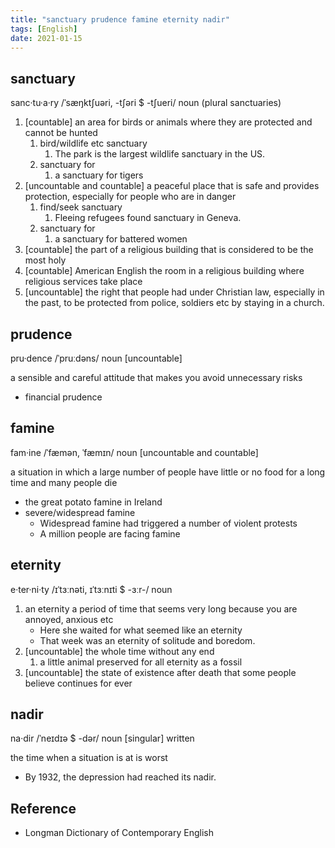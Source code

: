 ```yaml
---
title: "sanctuary prudence famine eternity nadir"
tags: [English]
date: 2021-01-15
---
```


## sanctuary

sanc·tu·a·ry /ˈsæŋktʃuəri, -tʃəri $ -tʃueri/ noun (plural sanctuaries)

1. [countable] an area for birds or animals where they are protected and cannot
   be hunted
   1. bird/wildlife etc sanctuary
      1. The park is the largest wildlife sanctuary in the US.
   2. sanctuary for
      1. a sanctuary for tigers
2. [uncountable and countable] a peaceful place that is safe and provides
   protection, especially for people who are in danger
   1. find/seek sanctuary
      1. Fleeing refugees found sanctuary in Geneva.
   2. sanctuary for
      1. a sanctuary for battered women
3. [countable] the part of a religious building that is considered to be the
   most holy
4. [countable] American English the room in a religious building where religious
   services take place
5. [uncountable] the right that people had under Christian law, especially in
   the past, to be protected from police, soldiers etc by staying in a church.

## prudence

pru·dence /ˈpruːdəns/ noun [uncountable]

a sensible and careful attitude that makes you avoid unnecessary risks

- financial prudence

## famine

fam·ine /ˈfæmən, ˈfæmɪn/ noun [uncountable and countable]

a situation in which a large number of people have little or no food for a long
time and many people die

- the great potato famine in Ireland
- severe/widespread famine
  - Widespread famine had triggered a number of violent protests
  - A million people are facing famine

## eternity

e·ter·ni·ty /ɪˈtɜːnəti, ɪˈtɜːnɪti $ -ɜːr-/ noun

1. an eternity a period of time that seems very long because you are annoyed,
   anxious etc
   - Here she waited for what seemed like an eternity
   - That week was an eternity of solitude and boredom.
2. [uncountable] the whole time without any end
   1. a little animal preserved for all eternity as a fossil
3. [uncountable] the state of existence after death that some people believe
   continues for ever

## nadir

na·dir /ˈneɪdɪə $ -dər/ noun [singular] written

the time when a situation is at is worst

- By 1932, the depression had reached its nadir.

## Reference

- Longman Dictionary of Contemporary English